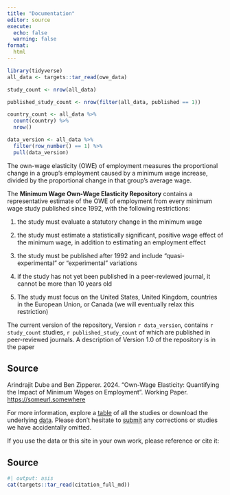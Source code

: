 ```yaml
---
title: "Documentation"
editor: source
execute:
  echo: false
  warning: false
format: 
  html
---
```


```r
library(tidyverse)
all_data <- targets::tar_read(owe_data)

study_count <- nrow(all_data)

published_study_count <- nrow(filter(all_data, published == 1))

country_count <- all_data %>% 
  count(country) %>% 
  nrow()

data_version <- all_data %>% 
  filter(row_number() == 1) %>% 
  pull(data_version)
```

The own-wage elasticity (OWE) of employment measures the proportional change in a group's employment caused by a minimum wage increase, divided by the proportional change in that group’s average wage.

The **Minimum Wage Own-Wage Elasticity Repository** contains a representative 
estimate of the OWE of employment from every minimum wage study published 
since 1992, with the following restrictions:

1. the study must evaluate a statutory change in the minimum wage

1. the study must estimate a statistically significant, positive wage effect of the 
minimum wage, in addition to estimating an employment effect

1. the study must be published after 1992 and include "quasi-experimental" 
or "experimental" variations

1. if the study has not yet been published in a peer-reviewed journal, it cannot be more than 10 years old

1. The study must focus on the United States, United Kingdom, countries in the
European Union, or Canada (we will eventually relax this restriction)

The current version of the repository,  Version `r data_version`, contains 
`r study_count` studies, `r published_study_count` of which are published 
in peer-reviewed journals. A description of Version 1.0 of the repository 
is in the paper

::: {.callout-note}
## Source
Arindrajit Dube and Ben Zipperer. 2024. 
"Own-Wage Elasticity: Quantifying the Impact of Minimum Wages on Employment".
Working Paper. <https://someurl.somewhere>
:::

For more information, explore a [table](table.html) of all the studies or 
download the underlying [data](download.html). Please don't hesitate to 
[submit](submit.html) any corrections or studies we have accidentally omitted.

If you use the data or this site in your own work, please reference or cite it:

::: {.callout-note}
## Source
```r
#| output: asis
cat(targets::tar_read(citation_full_md))
```
:::